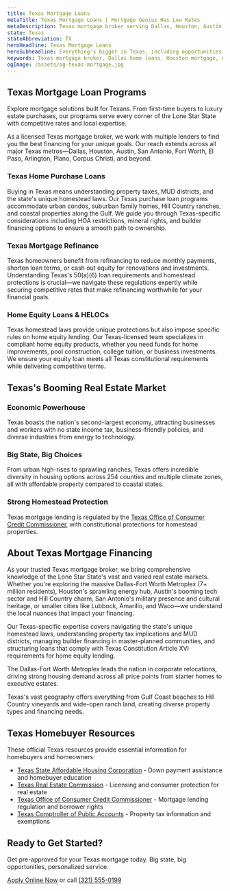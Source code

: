 ```yaml
---
title: Texas Mortgage Loans
metaTitle: Texas Mortgage Loans | Mortgage Genius Has Low Rates
metaDescription: Texas mortgage broker serving Dallas, Houston, Austin, San Antonio. Competitive rates on FHA, VA, conventional, jumbo loans. Licensed TX mortgage expert.
state: Texas
stateAbbreviation: TX
heroHeadline: Texas Mortgage Loans
heroSubheadline: Everything's bigger in Texas, including opportunities for homeownership. Whether you're relocating to the Dallas-Fort Worth Metroplex, building in Houston's energy corridor, enjoying Austin's tech boom, or settling in San Antonio's historic neighborhoods, we deliver big-state expertise with personalized service.
keywords: Texas mortgage broker, Dallas home loans, Houston mortgage, Austin mortgage rates, San Antonio home financing, Texas FHA loans, Texas VA loans, Fort Worth mortgage
ogImage: /assets/og-texas-mortgage.jpg
---
```


## Texas Mortgage Loan Programs

Explore mortgage solutions built for Texans. From first-time buyers to luxury estate purchases, our programs serve every corner of the Lone Star State with competitive rates and local expertise.

As a licensed Texas mortgage broker, we work with multiple lenders to find you the best financing for your unique goals. Our reach extends across all major Texas metros—Dallas, Houston, Austin, San Antonio, Fort Worth, El Paso, Arlington, Plano, Corpus Christi, and beyond.

### Texas Home Purchase Loans

Buying in Texas means understanding property taxes, MUD districts, and the state's unique homestead laws. Our Texas purchase loan programs accommodate urban condos, suburban family homes, Hill Country ranches, and coastal properties along the Gulf. We guide you through Texas-specific considerations including HOA restrictions, mineral rights, and builder financing options to ensure a smooth path to ownership.

### Texas Mortgage Refinance

Texas homeowners benefit from refinancing to reduce monthly payments, shorten loan terms, or cash out equity for renovations and investments. Understanding Texas's 50(a)(6) loan requirements and homestead protections is crucial—we navigate these regulations expertly while securing competitive rates that make refinancing worthwhile for your financial goals.

### Home Equity Loans & HELOCs

Texas homestead laws provide unique protections but also impose specific rules on home equity lending. Our Texas-licensed team specializes in compliant home equity products, whether you need funds for home improvements, pool construction, college tuition, or business investments. We ensure your equity loan meets all Texas constitutional requirements while delivering competitive terms.

## Texas's Booming Real Estate Market

### Economic Powerhouse

Texas boasts the nation's second-largest economy, attracting businesses and workers with no state income tax, business-friendly policies, and diverse industries from energy to technology.

### Big State, Big Choices

From urban high-rises to sprawling ranches, Texas offers incredible diversity in housing options across 254 counties and multiple climate zones, all with affordable property compared to coastal states.

### Strong Homestead Protection

Texas mortgage lending is regulated by the [Texas Office of Consumer Credit Commissioner](https://occc.texas.gov/), with constitutional protections for homestead properties.

## About Texas Mortgage Financing

As your trusted Texas mortgage broker, we bring comprehensive knowledge of the Lone Star State's vast and varied real estate markets. Whether you're exploring the massive Dallas-Fort Worth Metroplex (7+ million residents), Houston's sprawling energy hub, Austin's booming tech sector and Hill Country charm, San Antonio's military presence and cultural heritage, or smaller cities like Lubbock, Amarillo, and Waco—we understand the local nuances that impact your financing.

Our Texas-specific expertise covers navigating the state's unique homestead laws, understanding property tax implications and MUD districts, managing builder financing in master-planned communities, and structuring loans that comply with Texas Constitution Article XVI requirements for home equity lending.

The Dallas-Fort Worth Metroplex leads the nation in corporate relocations, driving strong housing demand across all price points from starter homes to executive estates.

Texas's vast geography offers everything from Gulf Coast beaches to Hill Country vineyards and wide-open ranch land, creating diverse property types and financing needs.

## Texas Homebuyer Resources

These official Texas resources provide essential information for homebuyers and homeowners:

- [Texas State Affordable Housing Corporation](https://www.tsahc.org/) - Down payment assistance and homebuyer education
- [Texas Real Estate Commission](https://www.trec.texas.gov/) - Licensing and consumer protection for real estate
- [Texas Office of Consumer Credit Commissioner](https://occc.texas.gov/) - Mortgage lending regulation and borrower rights
- [Texas Comptroller of Public Accounts](https://comptroller.texas.gov/) - Property tax information and exemptions

## Ready to Get Started?

Get pre-approved for your Texas mortgage today. Big state, big opportunities, personalized service.

[Apply Online Now](https://tinyurl.com/42xx3hzu) or call [(321) 555-0199](tel:3215550199)
